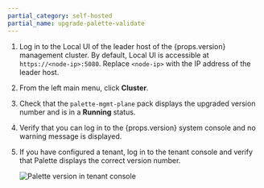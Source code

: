 ```yaml
---
partial_category: self-hosted
partial_name: upgrade-palette-validate
---
```


1. Log in to the Local UI of the leader host of the {props.version} management cluster. By default, Local UI is accessible at `https://<node-ip>:5080`. Replace `<node-ip>` with the IP address of the leader host.

2. From the left main menu, click **Cluster**.

3. Check that the `palette-mgmt-plane` pack displays the upgraded version number and is in a **Running** status.

4. Verify that you can log in to the {props.version} system console and no warning message is displayed.

5. If you have configured a tenant, log in to the tenant console and verify that Palette displays the correct version number.

   ![Palette version in tenant console](/enterprise-version_install-palette_palette-management-appliance_palette-tenant-version.webp)